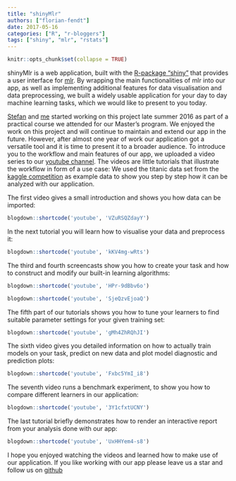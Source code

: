 ```yaml
---
title: "shinyMlr"
authors: ["florian-fendt"]
date: 2017-05-16
categories: ["R", "r-bloggers"]
tags: ["shiny", "mlr", "rstats"]
---
```


```r
knitr::opts_chunk$set(collapse = TRUE)
```

shinyMlr is a web application, built with the
[R-package "shiny"](https://cran.r-project.org/web/packages/shiny/index.html)
that provides a user interface for [mlr](https://github.com/mlr-org/mlr).
By wrapping the main functionalities of mlr into our app, as well as
implementing additional features for data visualisation and data preprocessing,
we built a widely usable application for your day to day
machine learning tasks, which we would like to present to you today.

[Stefan](http://Coorsaa.github.io/) and [me](http://florianfendt.github.io/)
started working on this project late summer 2016 as part of a practical
course we attended for our Master's program. We enjoyed the work on this
project and will continue to maintain and extend our app in the future.
However, after almost one year of work our application got a versatile tool
and it is time to present it to a broader audience.
To introduce you to the workflow and main features of our app,
we uploaded a video series to our
[youtube channel](https://www.youtube.com/channel/UCxafH0u7ewWHEULXcEa_zkg).
The videos are little tutorials that illustrate the workflow
in form of a use case:
We used the titanic data set from the
[kaggle competition](https://www.kaggle.com/c/titanic)
as example data to show you step by step how it can be analyzed with our
application.

The first video gives a small introduction and shows you how data can be
imported:

```r
blogdown::shortcode('youtube', 'VZuRSQZdayY')
```

In the next tutorial you will learn how to visualise your data and
preprocess it:

```r
blogdown::shortcode('youtube', 'kKV4mg-wRts')
```

The third and fourth screencasts show you how to create your task and
how to construct and modify our built-in learning algorithms:

```r
blogdown::shortcode('youtube', 'HPr-9dBbv6o')
```

```r
blogdown::shortcode('youtube', 'SjeQzvEjoaQ')
```

The fifth part of our tutorials shows you how to tune your learners to find
suitable parameter settings for your given training set:

```r
blogdown::shortcode('youtube', 'gMh4ZhRQhJI')
```

The sixth video gives you detailed information on how to actually train models
on your task, predict on new data and plot model diagnostic and prediction
plots:

```r
blogdown::shortcode('youtube', 'Fxbc5YmI_i8')
```

The seventh video runs a benchmark experiment, to show you how to compare
different learners in our application:

```r
blogdown::shortcode('youtube', '3Y1cfxtUCNY')
```

The last tutorial briefly demonstrates how to render an interactive report
from your analysis done with our app:

```r
blogdown::shortcode('youtube', 'UxHHYem4-s8')
```

I hope you enjoyed watching the videos and learned how to make use of our
application.
If you like working with our app please leave us a star and follow us on
[github](https://github.com/mlr-org/shinyMlr)
